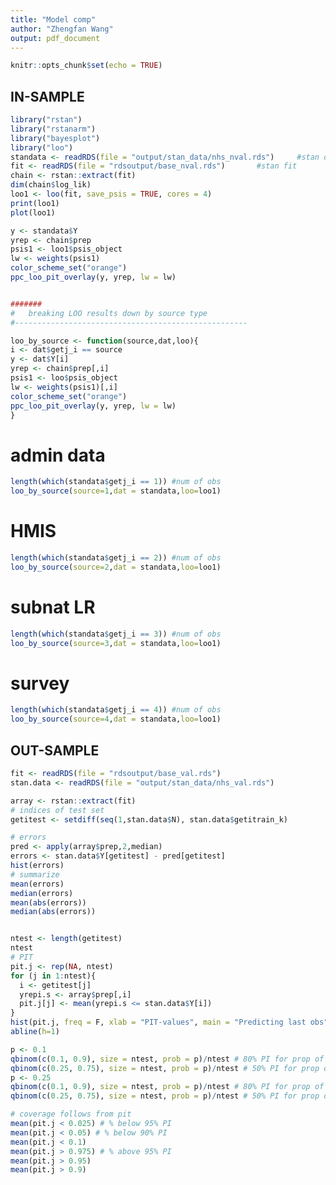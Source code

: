 ```yaml
---
title: "Model comp"
author: "Zhengfan Wang"
output: pdf_document
---
```


```r
knitr::opts_chunk$set(echo = TRUE)
```




## IN-SAMPLE

```r
library("rstan")
library("rstanarm")
library("bayesplot")
library("loo")
standata <- readRDS(file = "output/stan_data/nhs_nval.rds")     #stan data used for fit model
fit <- readRDS(file = "rdsoutput/base_nval.rds")       #stan fit 
chain <- rstan::extract(fit)
dim(chain$log_lik)
loo1 <- loo(fit, save_psis = TRUE, cores = 4)
print(loo1)
plot(loo1)

y <- standata$Y
yrep <- chain$prep
psis1 <- loo1$psis_object
lw <- weights(psis1)
color_scheme_set("orange")
ppc_loo_pit_overlay(y, yrep, lw = lw)


#######
#   breaking LOO results down by source type
#----------------------------------------------------

loo_by_source <- function(source,dat,loo){
i <- dat$getj_i == source
y <- dat$Y[i]
yrep <- chain$prep[,i]
psis1 <- loo$psis_object
lw <- weights(psis1)[,i]
color_scheme_set("orange")
ppc_loo_pit_overlay(y, yrep, lw = lw)
}
```


# admin data
```r
length(which(standata$getj_i == 1)) #num of obs
loo_by_source(source=1,dat = standata,loo=loo1)
```

# HMIS
```r
length(which(standata$getj_i == 2)) #num of obs
loo_by_source(source=2,dat = standata,loo=loo1)
```

# subnat LR
```r
length(which(standata$getj_i == 3)) #num of obs
loo_by_source(source=3,dat = standata,loo=loo1)
```

# survey
```r
length(which(standata$getj_i == 4)) #num of obs
loo_by_source(source=4,dat = standata,loo=loo1)

```


## OUT-SAMPLE 

```r

fit <- readRDS(file = "rdsoutput/base_val.rds")
stan.data <- readRDS(file = "output/stan_data/nhs_val.rds")

array <- rstan::extract(fit)
# indices of test set
getitest <- setdiff(seq(1,stan.data$N), stan.data$getitrain_k)

# errors
pred <- apply(array$prep,2,median)
errors <- stan.data$Y[getitest] - pred[getitest]
hist(errors)
# summarize
mean(errors)  
median(errors)  
mean(abs(errors))
median(abs(errors))


ntest <- length(getitest)
ntest
# PIT
pit.j <- rep(NA, ntest)
for (j in 1:ntest){
  i <- getitest[j]
  yrepi.s <- array$prep[,i]
  pit.j[j] <- mean(yrepi.s <= stan.data$Y[i])
} 
hist(pit.j, freq = F, xlab = "PIT-values", main = "Predicting last obs")  # should look uniform
abline(h=1)  

p <- 0.1
qbinom(c(0.1, 0.9), size = ntest, prob = p)/ntest # 80% PI for prop of left out obs in one bin of PIT values with range of p 
qbinom(c(0.25, 0.75), size = ntest, prob = p)/ntest # 50% PI for prop of left out obs in one bin of PIT values with range of p 
p <- 0.25
qbinom(c(0.1, 0.9), size = ntest, prob = p)/ntest # 80% PI for prop of left out obs in one bin of PIT values with range of p 
qbinom(c(0.25, 0.75), size = ntest, prob = p)/ntest # 50% PI for prop of left out obs in one bin of PIT values with range of p 

# coverage follows from pit
mean(pit.j < 0.025) # % below 95% PI
mean(pit.j < 0.05) # % below 90% PI
mean(pit.j < 0.1)
mean(pit.j > 0.975) # % above 95% PI 
mean(pit.j > 0.95) 
mean(pit.j > 0.9)

```